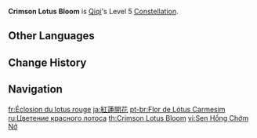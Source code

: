 {{Constellation Infobox
|image       = Constellation Crimson Lotus Bloom.png
|description = Increases the Level of [[Adeptus Art: Herald of Frost]] by 3.<br>Maximum upgrade level is 15.
|level       = 5
|character   = Qiqi
|utility1    = Talent Level Increase
|utility2    = Elemental Skill Level Increase
}}
'''Crimson Lotus Bloom''' is [[Qiqi]]'s Level 5 [[Constellation]].

==Other Languages==
{{Other Languages
|en      = Crimson Lotus Bloom
|zhs     = 红莲开绽
|zhs_rm  = Hóng Lián Kāi Zhàn
|zht     = 紅蓮開綻
|zht_rm  = Hóng Lián Kāi Zhàn
|zh_tl   = 
|ja      = 紅蓮開花
|ja_rm   = Guren Kaika
|ja_tl   = Crimson Lotus Bloom
|ko      = 피어난 홍련
|ko_rm   = Pieonan Hongryeon
|ko_tl   = Bloomed Red Lotus
|es      = Flor de loto carmesí
|es_tl   = Crimson Lotus Flower
|fr      = Éclosion du lotus rouge
|fr_tl   = Red Lotus Bloom
|ru      = Цветение красного лотоса
|ru_tl   = Red Lotus Blossom
|th      = Crimson Lotus Bloom
|vi      = Sen Hồng Chớm Nở
|vi_tl   = 
|de      = Blüte des roten Lotos
|de_tl   = Blossom of the Red Lotos
|id      = Crimson Lotus Bloom
|pt      = Flor de Lótus Carmesim
|pt_tl   = Crimson Lotus Flower
|tr      = Kızıl Nilüfer Çiçeği
|tr_tl   = Crimson Lotus Flower
|it      = Fiore del loto cremisi
|it_tl   = Crimson Lotus Flower
}}

==Change History==
{{Change History|1.0}}

==Navigation==
{{Talent Navbox|Qiqi}}

[[fr:Éclosion du lotus rouge]]
[[ja:紅蓮開花]]
[[pt-br:Flor de Lótus Carmesim]]
[[ru:Цветение красного лотоса]]
[[th:Crimson Lotus Bloom]]
[[vi:Sen Hồng Chớm Nở]]